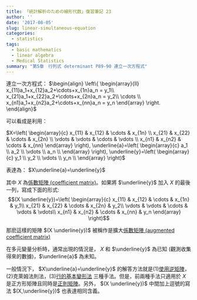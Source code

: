 ```yaml
---
title: 「統計解析のための線形代数」復習筆記 23
author: ''
date: '2017-08-05'
slug: linear-simultaneous-equation
categories:
  - statistics
tags:
  - basic mathematics
  - linear algebra
  - Medical Statistics
summary: "第5章　行列式 determinant P89-90 連立一次方程式"
---
```



連立一次方程式：
$\begin{align}
\left\{
\begin{array}{ll}
x_{11}a_1+x_{12}a_2+\cdots+x_{1n}a_n  = y_1\\
x_{21}a_1+x_{22}a_2+\cdots+x_{2n}a_n  = y_2\\
\cdots \\
x_{n1}a_1+x_{n2}a_2+\cdots+x_{nn}a_n  = y_n
\end{array}
\right.
\end{align}$

可以看成是利用：

$X=\left(
\begin{array}{c}
x_{11} & x_{12} & \cdots & x_{1n} \\
x_{21} & x_{22} & \cdots & x_{2n} \\
\vdots & \vdots & \cdots & \vdots \\
x_{n1} & x_{n2} & \cdots & x_{nn}
\end{array}
\right), \underline{a}=\left(
\begin{array}{c}
a_1 \\
a_2 \\
\vdots \\
a_n \\
\end{array}
\right), \underline{y}=\left(
\begin{array}{c}
y_1 \\
y_2 \\
\vdots \\
y_n \\
\end{array}
\right)$

表達為： $X\underline{a}=\underline{y}$

其中 $X$ 為[係數矩陣 (coefficient matrix)](https://winterwang.github.io/post/2017-02-28/)。如果將 $\underline{y}$ 加入 $X$ 的最後一列，寫成下面的形式:
$$(X \underline{y})=\left(
\begin{array}{c}
x_{11} & x_{12} & \cdots & x_{1n}  & y_1\\
x_{21} & x_{22} & \cdots & x_{2n}  & y_2\\
\vdots & \vdots & \cdots & \vdots  & \vdots\\
x_{n1} & x_{n2} & \cdots & x_{nn} & y_n
\end{array}
\right)$$

那麽這樣的矩陣 $(X \underline{y})$ 被稱作是擴大[係數矩陣 (augmented coefficient matrix)](https://winterwang.github.io/post/2017-02-28/)

在多元變量分析時，通常出現的情況是， $X$ 和 $\underline{y}$ 為已知 (觀測收集得來的數據)，$\underline{a}$ 為未知。

一般情況下， $X\underline{a}=\underline{y}$ 的解答方法就是(1)[使用逆矩陣](https://winterwang.github.io/post/inverse-matrix/)，(2)克萊姆法則法，(3)[行的基本變形法](https://winterwang.github.io/post/2017-07-07/) 三種手法。但是，前兩種手法只適用於 $X$ 是正方形矩陣且同時是[正則矩陣](https://winterwang.github.io/post/2017-07-06/)。另外， $(X \underline{y})$ 中間加上逗號的寫法 $(X,\underline{y})$ 也表達相同含義。
